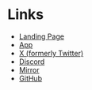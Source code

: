 # Links
- [Landing Page](https://baseline.markets/)
- [App](https://app.baseline.markets/)
- [X (formerly Twitter)](https://twitter.com/baselinemarkets)
- [Discord](https://discord.gg/baseline)
- [Mirror](https://mirror.xyz/0xe7AD459A24A10C5E94B76CcD24da62A8394eBf5f)
- [GitHub](https://github.com/0xbaseline)